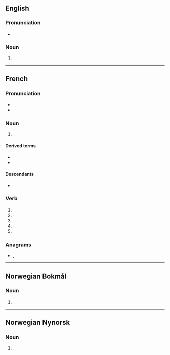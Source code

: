{{also|attaché|Attaché}}
==English==

===Pronunciation===
* {{a|US}} {{IPA|en|/æ.tæˈʃe/|/æt.əˈʃe/|/əˈtæʃ.eɪ/}}

===Noun===
{{en-noun}}

# {{alternative form of|en|attaché}}

----

==French==

===Pronunciation===
* {{audio|fr|LL-Q150 (fra)-LoquaxFR-attache.wav|Audio}}
* {{audio|fr|LL-Q150 (fra)-DenisdeShawi-attache.wav|Audio (CAN)}}

===Noun===
{{fr-noun|f}}

# {{rfdef|fr}}

====Derived terms====
* {{l|fr|attache parisienne}}
* {{l|fr|port d'attache}}

====Descendants====
* {{desc|tr|ataş}}

===Verb===
{{head|fr|verb form}}

# {{inflection of|fr|attacher||1|s|pres|indc}}
# {{inflection of|fr|attacher||3|s|pres|indc}}
# {{inflection of|fr|attacher||1|s|pres|subj}}
# {{inflection of|fr|attacher||3|s|pres|subj}}
# {{inflection of|fr|attacher||2|s|impr}}

===Anagrams===
* {{l|fr|achetât}}, {{l|fr|tacheta}}

----

==Norwegian Bokmål==

===Noun===
{{nb-noun-m1|attache}}

# {{alt sp|nocap=1|nb|attaché}}

----

==Norwegian Nynorsk==

===Noun===
{{nn-noun-m1|attache}}

# {{alt sp|nocap=1|nn|attaché}}